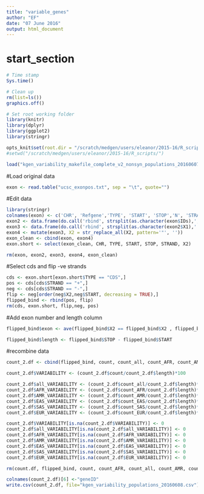 ```yaml
---
title: "variable_genes"
author: "EF"
date: "07 June 2016"
output: html_document
---
```

# start_section
  
```r

# Time stamp
Sys.time()

# Clean up
rm(list=ls())
graphics.off()

# Set root working folder
library(knitr)
library(dplyr)
library(ggplot2)
library(stringr)

opts_knit$set(root.dir = "/scratch/medgen/users/eleanor/2015-16/R_scripts/")
#setwd("/scratch/medgen/users/eleanor/2015-16/R_scripts/")

load("kgen_variability_makefile_complete_v2_nonsyn_populations_20160607_2.RData")
```

#Load original data
```r
exon <- read.table("ucsc_exonpos.txt", sep = "\t", quote="")

```

#Edit data
```r
library(stringr)
colnames(exon) <- c('CHR', 'Refgene','TYPE', 'START', 'STOP','N', 'STRAND', 'X', 'IDs')
exon2 <- data.frame(do.call('rbind', strsplit(as.character(exon$IDs),';',fixed=TRUE)))
exon3 <- data.frame(do.call('rbind', strsplit(as.character(exon2$X1),' ',fixed=TRUE)))
exon4 <- mutate(exon3, X2 = str_replace_all(X2, pattern='"', ''))
exon_clean <- cbind(exon, exon4)
exon.short <- select(exon_clean, CHR, TYPE, START, STOP, STRAND, X2)

rm(exon, exon2, exon3, exon4, exon_clean)
```

#Select cds and flip -ve strands
```r
cds <- exon.short[exon.short$TYPE == "CDS",]
pos <- cds[cds$STRAND == "+",]
neg <- cds[cds$STRAND == "-",]
flip <- neg[order(neg$X2,neg$START, decreasing = TRUE),]
flipped_bind <- rbind(pos, flip)
rm(cds, exon.short, flip,neg, pos)
```

#Add exon number and length column
```r
flipped_bind$exon <- ave(flipped_bind$X2 == flipped_bind$X2 , flipped_bind$X2, FUN=cumsum)

flipped_bind$length <- flipped_bind$STOP - flipped_bind$START
```

#recombine data
```r
count_2.df <- cbind(flipped_bind, count, count_all, count_AFR, count_AMR, count_EAS, count_SAS, count_EUR)

count_2.df$VARIABILITY <- (count_2.df$count/count_2.df$length)*100

count_2.df$all_VARIABILITY <- (count_2.df$count_all/count_2.df$length)*100
count_2.df$AFR_VARIABILITY <- (count_2.df$count_AFR/count_2.df$length)*100
count_2.df$AMR_VARIABILITY <- (count_2.df$count_AMR/count_2.df$length)*100
count_2.df$EAS_VARIABILITY <- (count_2.df$count_EAS/count_2.df$length)*100
count_2.df$SAS_VARIABILITY <- (count_2.df$count_SAS/count_2.df$length)*100
count_2.df$EUR_VARIABILITY <- (count_2.df$count_EUR/count_2.df$length)*100

count_2.df$VARIABILITY[is.na(count_2.df$VARIABILITY)] <- 0
count_2.df$all_VARIABILITY[is.na(count_2.df$all_VARIABILITY)] <- 0
count_2.df$AFR_VARIABILITY[is.na(count_2.df$AFR_VARIABILITY)] <- 0
count_2.df$AMR_VARIABILITY[is.na(count_2.df$AMR_VARIABILITY)] <- 0
count_2.df$EAS_VARIABILITY[is.na(count_2.df$EAS_VARIABILITY)] <- 0
count_2.df$SAS_VARIABILITY[is.na(count_2.df$SAS_VARIABILITY)] <- 0
count_2.df$EUR_VARIABILITY[is.na(count_2.df$EUR_VARIABILITY)] <- 0

rm(count.df, flipped_bind, count, count_AFR, count_all, count_AMR, count_EAS, count_EUR, count_SAS, imp)

colnames(count_2.df)[6] <-"geneID"
write.csv(count_2.df, file="kgen_variability_populations_20160608.csv")

```

